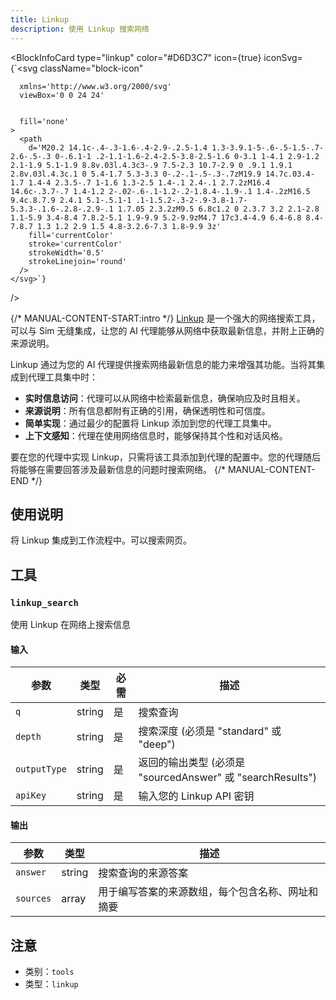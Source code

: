 ```yaml
---
title: Linkup
description: 使用 Linkup 搜索网络
---
```



<BlockInfoCard 
  type="linkup"
  color="#D6D3C7"
  icon={true}
  iconSvg={`<svg className="block-icon"
      
      xmlns='http://www.w3.org/2000/svg'
      viewBox='0 0 24 24'
      
      
      fill='none'
    >
      <path
        d='M20.2 14.1c-.4-.3-1.6-.4-2.9-.2.5-1.4 1.3-3.9.1-5-.6-.5-1.5-.7-2.6-.5-.3 0-.6.1-1 .2-1.1-1.6-2.4-2.5-3.8-2.5-1.6 0-3.1 1-4.1 2.9-1.2 2.1-1.9 5.1-1.9 8.8v.03l.4.3c3-.9 7.5-2.3 10.7-2.9 0 .9.1 1.9.1 2.8v.03l.4.3c.1 0 5.4-1.7 5.3-3.3 0-.2-.1-.5-.3-.7zM19.9 14.7c.03.4-1.7 1.4-4 2.3.5-.7 1-1.6 1.3-2.5 1.4-.1 2.4-.1 2.7.2zM16.4 14.6c-.3.7-.7 1.4-1.2 2-.02-.6-.1-1.2-.2-1.8.4-.1.9-.1 1.4-.2zM16.5 9.4c.8.7.9 2.4.1 5.1-.5.1-1 .1-1.5.2-.3-2-.9-3.8-1.7-5.3.3-.1.6-.2.8-.2.9-.1 1.7.05 2.3.2zM9.5 6.8c1.2 0 2.3.7 3.2 2.1-2.8 1.1-5.9 3.4-8.4 7.8.2-5.1 1.9-9.9 5.2-9.9zM4.7 17c3.4-4.9 6.4-6.8 8.4-7.8.7 1.3 1.2 2.9 1.5 4.8-3.2.6-7.3 1.8-9.9 3z'
        fill='currentColor'
        stroke='currentColor'
        strokeWidth='0.5'
        strokeLinejoin='round'
      />
    </svg>`}
/>

{/* MANUAL-CONTENT-START:intro */}
[Linkup](https://linkup.so) 是一个强大的网络搜索工具，可以与 Sim 无缝集成，让您的 AI 代理能够从网络中获取最新信息，并附上正确的来源说明。

Linkup 通过为您的 AI 代理提供搜索网络最新信息的能力来增强其功能。当将其集成到代理工具集中时：

- **实时信息访问**：代理可以从网络中检索最新信息，确保响应及时且相关。
- **来源说明**：所有信息都附有正确的引用，确保透明性和可信度。
- **简单实现**：通过最少的配置将 Linkup 添加到您的代理工具集中。
- **上下文感知**：代理在使用网络信息时，能够保持其个性和对话风格。

要在您的代理中实现 Linkup，只需将该工具添加到代理的配置中。您的代理随后将能够在需要回答涉及最新信息的问题时搜索网络。
{/* MANUAL-CONTENT-END */}

## 使用说明

将 Linkup 集成到工作流程中。可以搜索网页。

## 工具

### `linkup_search`

使用 Linkup 在网络上搜索信息

#### 输入

| 参数 | 类型 | 必需 | 描述 |
| --------- | ---- | -------- | ----------- |
| `q` | string | 是 | 搜索查询 |
| `depth` | string | 是 | 搜索深度 \(必须是 "standard" 或 "deep"\) |
| `outputType` | string | 是 | 返回的输出类型 \(必须是 "sourcedAnswer" 或 "searchResults"\) |
| `apiKey` | string | 是 | 输入您的 Linkup API 密钥 |

#### 输出

| 参数 | 类型 | 描述 |
| --------- | ---- | ----------- |
| `answer` | string | 搜索查询的来源答案 |
| `sources` | array | 用于编写答案的来源数组，每个包含名称、网址和摘要 |

## 注意

- 类别：`tools`
- 类型：`linkup`
